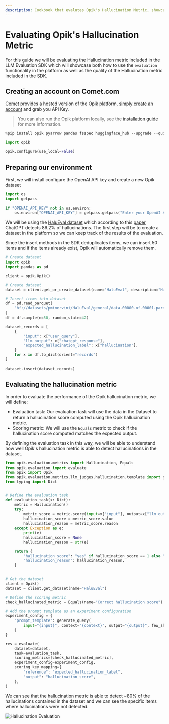 ```yaml
---
description: Cookbook that evalutes Opik's Hallucination Metric, showcasing both how to use the `evaluation` functionality in the platform as well as the quality of the Hallucination metric included in the SDK. It is a complex example that doesn't always align with how the `evaluate` function works.
---
```


# Evaluating Opik's Hallucination Metric

For this guide we will be evaluating the Hallucination metric included in the LLM Evaluation SDK which will showcase both how to use the `evaluation` functionality in the platform as well as the quality of the Hallucination metric included in the SDK.

## Creating an account on Comet.com

[Comet](https://www.comet.com/site/?from=llm&utm_source=opik&utm_medium=colab&utm_content=eval_hall&utm_campaign=opik) provides a hosted version of the Opik platform, [simply create an account](https://www.comet.com/signup?from=llm&utm_source=opik&utm_medium=colab&utm_content=eval_hall&utm_campaign=opik) and grab you API Key.

> You can also run the Opik platform locally, see the [installation guide](https://www.comet.com/docs/opik/self-host/overview/?from=llm&utm_source=opik&utm_medium=colab&utm_content=eval_hall&utm_campaign=opik) for more information.

```python
%pip install opik pyarrow pandas fsspec huggingface_hub --upgrade --quiet
```

```python
import opik

opik.configure(use_local=False)
```

## Preparing our environment

First, we will install configure the OpenAI API key and create a new Opik dataset

```python
import os
import getpass

if "OPENAI_API_KEY" not in os.environ:
    os.environ["OPENAI_API_KEY"] = getpass.getpass("Enter your OpenAI API key: ")
```

We will be using the [HaluEval dataset](https://huggingface.co/datasets/pminervini/HaluEval?library=pandas) which according to this [paper](https://arxiv.org/pdf/2305.11747) ChatGPT detects 86.2% of hallucinations. The first step will be to create a dataset in the platform so we can keep track of the results of the evaluation.

Since the insert methods in the SDK deduplicates items, we can insert 50 items and if the items already exist, Opik will automatically remove them.

```python
# Create dataset
import opik
import pandas as pd

client = opik.Opik()

# Create dataset
dataset = client.get_or_create_dataset(name="HaluEval", description="HaluEval dataset")

# Insert items into dataset
df = pd.read_parquet(
    "hf://datasets/pminervini/HaluEval/general/data-00000-of-00001.parquet"
)
df = df.sample(n=50, random_state=42)

dataset_records = [
    {
        "input": x["user_query"],
        "llm_output": x["chatgpt_response"],
        "expected_hallucination_label": x["hallucination"],
    }
    for x in df.to_dict(orient="records")
]

dataset.insert(dataset_records)
```

## Evaluating the hallucination metric

In order to evaluate the performance of the Opik hallucination metric, we will define:

- Evaluation task: Our evaluation task will use the data in the Dataset to return a hallucination score computed using the Opik hallucination metric.
- Scoring metric: We will use the `Equals` metric to check if the hallucination score computed matches the expected output.

By defining the evaluation task in this way, we will be able to understand how well Opik's hallucination metric is able to detect hallucinations in the dataset.

```python
from opik.evaluation.metrics import Hallucination, Equals
from opik.evaluation import evaluate
from opik import Opik
from opik.evaluation.metrics.llm_judges.hallucination.template import generate_query
from typing import Dict


# Define the evaluation task
def evaluation_task(x: Dict):
    metric = Hallucination()
    try:
        metric_score = metric.score(input=x["input"], output=x["llm_output"])
        hallucination_score = metric_score.value
        hallucination_reason = metric_score.reason
    except Exception as e:
        print(e)
        hallucination_score = None
        hallucination_reason = str(e)

    return {
        "hallucination_score": "yes" if hallucination_score == 1 else "no",
        "hallucination_reason": hallucination_reason,
    }


# Get the dataset
client = Opik()
dataset = client.get_dataset(name="HaluEval")

# Define the scoring metric
check_hallucinated_metric = Equals(name="Correct hallucination score")

# Add the prompt template as an experiment configuration
experiment_config = {
    "prompt_template": generate_query(
        input="{input}", context="{context}", output="{output}", few_shot_examples=[]
    )
}

res = evaluate(
    dataset=dataset,
    task=evaluation_task,
    scoring_metrics=[check_hallucinated_metric],
    experiment_config=experiment_config,
    scoring_key_mapping={
        "reference": "expected_hallucination_label",
        "output": "hallucination_score",
    },
)
```

We can see that the hallucination metric is able to detect ~80% of the hallucinations contained in the dataset and we can see the specific items where hallucinations were not detected.

![Hallucination Evaluation](https://raw.githubusercontent.com/comet-ml/opik/main/apps/opik-documentation/documentation/static/img/cookbook/hallucination_metric_cookbook.png)
